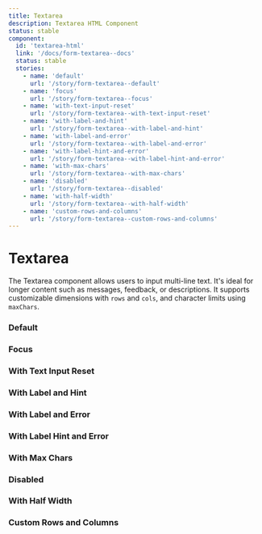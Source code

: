 ```yaml
---
title: Textarea
description: Textarea HTML Component
status: stable
component:
  id: 'textarea-html'
  link: '/docs/form-textarea--docs'
  status: stable
  stories:
    - name: 'default'
      url: '/story/form-textarea--default'
    - name: 'focus'
      url: '/story/form-textarea--focus'
    - name: 'with-text-input-reset'
      url: '/story/form-textarea--with-text-input-reset'
    - name: 'with-label-and-hint'
      url: '/story/form-textarea--with-label-and-hint'
    - name: 'with-label-and-error'
      url: '/story/form-textarea--with-label-and-error'
    - name: 'with-label-hint-and-error'
      url: '/story/form-textarea--with-label-hint-and-error'
    - name: 'with-max-chars'
      url: '/story/form-textarea--with-max-chars'
    - name: 'disabled'
      url: '/story/form-textarea--disabled'
    - name: 'with-half-width'
      url: '/story/form-textarea--with-half-width'
    - name: 'custom-rows-and-columns'
      url: '/story/form-textarea--custom-rows-and-columns'
---
```


# Textarea

The Textarea component allows users to input multi-line text. It's ideal for longer content such as messages, feedback, or descriptions. It supports customizable dimensions with `rows` and `cols`, and character limits using `maxChars`.

<Section current="html">

### Default

<StorybookFrame
  className="h-[268px]"
  componentId="textarea-html"
  story="default"
/>

### Focus

<StorybookFrame
  className="h-[268px]"
  componentId="textarea-html"
  story="focus"
/>

### With Text Input Reset

<StorybookFrame
  className="h-[268px]"
  componentId="textarea-html"
  story="with-text-input-reset"
/>

### With Label and Hint

<StorybookFrame
  className="h-[268px]"
  componentId="textarea-html"
  story="with-label-and-hint"
/>

### With Label and Error

<StorybookFrame
  className="h-[268px]"
  componentId="textarea-html"
  story="with-label-and-error"
/>

### With Label Hint and Error

<StorybookFrame
  className="h-[294px]"
  componentId="textarea-html"
  story="with-label-hint-and-error"
/>

### With Max Chars

<StorybookFrame
  className="h-[268px]"
  componentId="textarea-html"
  story="with-max-chars"
/>

### Disabled

<StorybookFrame
  className="h-[268px]"
  componentId="textarea-html"
  story="disabled"
/>

### With Half Width

<StorybookFrame
  className="h-[268px]"
  componentId="textarea-html"
  story="with-half-width"
/>

### Custom Rows and Columns

<StorybookFrame
  className="h-[294px]"
  componentId="textarea-html"
  story="custom-rows-and-columns"
/>

</Section>
